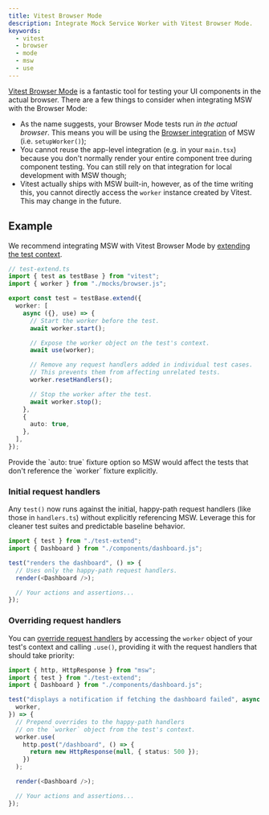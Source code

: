 ```yaml
---
title: Vitest Browser Mode
description: Integrate Mock Service Worker with Vitest Browser Mode.
keywords:
  - vitest
  - browser
  - mode
  - msw
  - use
---
```



[Vitest Browser Mode](https://main.vitest.dev/guide/browser/) is a fantastic tool for testing your UI components in the actual browser. There are a few things to consider when integrating MSW with the Browser Mode:

- As the name suggests, your Browser Mode tests run _in the actual browser_. This means you will be using the [Browser integration](/docs/integrations/browser) of MSW (i.e. `setupWorker()`);
- You cannot reuse the app-level integration (e.g. in your `main.tsx`) because you don't normally render your entire component tree during component testing. You can still rely on that integration for local development with MSW though;
- Vitest actually ships with MSW built-in, however, as of the time writing this, you cannot directly access the `worker` instance created by Vitest. This may change in the future.

## Example

We recommend integrating MSW with Vitest Browser Mode by [extending the test context](https://vitest.dev/guide/test-context.html#extend-test-context).

```ts {6-23}
// test-extend.ts
import { test as testBase } from "vitest";
import { worker } from "./mocks/browser.js";

export const test = testBase.extend({
  worker: [
    async ({}, use) => {
      // Start the worker before the test.
      await worker.start();

      // Expose the worker object on the test's context.
      await use(worker);

      // Remove any request handlers added in individual test cases.
      // This prevents them from affecting unrelated tests.
      worker.resetHandlers();

      // Stop the worker after the test.
      await worker.stop();
    },
    {
      auto: true,
    },
  ],
});
```

<Warning>
  Provide the `auto: true` fixture option so MSW would affect the tests that
  don't reference the `worker` fixture explicitly.
</Warning>

### Initial request handlers

Any `test()` now runs against the initial, happy-path request handlers (like those in `handlers.ts`) without explicitly referencing MSW. Leverage this for cleaner test suites and predictable baseline behavior.

```ts {1}
import { test } from "./test-extend";
import { Dashboard } from "./components/dashboard.js";

test("renders the dashboard", () => {
  // Uses only the happy-path request handlers.
  render(<Dashboard />);

  // Your actions and assertions...
});
```

### Overriding request handlers

You can [override request handlers](/docs/best-practices/network-behavior-overrides) by accessing the `worker` object of your test's context and calling `.use()`, providing it with the request handlers that should take priority:

```ts {2,10-14} /worker/1,3
import { http, HttpResponse } from "msw";
import { test } from "./test-extend";
import { Dashboard } from "./components/dashboard.js";

test("displays a notification if fetching the dashboard failed", async ({
  worker,
}) => {
  // Prepend overrides to the happy-path handlers
  // on the `worker` object from the test's context.
  worker.use(
    http.post("/dashboard", () => {
      return new HttpResponse(null, { status: 500 });
    })
  );

  render(<Dashboard />);

  // Your actions and assertions...
});
```
